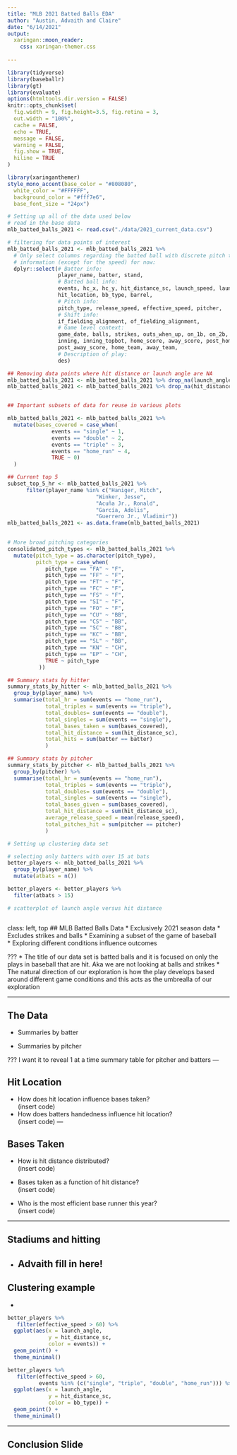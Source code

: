 ```yaml
---
title: "MLB 2021 Batted Balls EDA"
author: "Austin, Advaith and Claire"
date: "6/14/2021"
output:
  xaringan::moon_reader:
    css: xaringan-themer.css
    
---
```


```r
library(tidyverse)
library(baseballr)
library(gt)
library(evaluate)
options(htmltools.dir.version = FALSE)
knitr::opts_chunk$set(
  fig.width = 9, fig.height=3.5, fig.retina = 3,
  out.width = "100%",
  cache = FALSE,
  echo = TRUE,
  message = FALSE, 
  warning = FALSE,
  fig.show = TRUE,
  hiline = TRUE
)
```

```r
library(xaringanthemer)
style_mono_accent(base_color = "#808080",
  white_color = "#FFFFFF",
  background_color = "#fff7e6",
  base_font_size = "24px")
```

```r

# Setting up all of the data used below 
# read in the base data
mlb_batted_balls_2021 <- read.csv("./data/2021_current_data.csv")

# filtering for data points of interest
mlb_batted_balls_2021 <- mlb_batted_balls_2021 %>%
  # Only select columns regarding the batted ball with discrete pitch type
  # information (except for the speed) for now: 
  dplyr::select(# Batter info:
                player_name, batter, stand, 
                # Batted ball info:
                events, hc_x, hc_y, hit_distance_sc, launch_speed, launch_angle,
                hit_location, bb_type, barrel,
                # Pitch info:
                pitch_type, release_speed, effective_speed, pitcher,
                # Shift info:
                if_fielding_alignment, of_fielding_alignment,
                # Game level context:
                game_date, balls, strikes, outs_when_up, on_1b, on_2b, on_3b,
                inning, inning_topbot, home_score, away_score, post_home_score,
                post_away_score, home_team, away_team,
                # Description of play:
                des)

## Removing data points where hit distance or launch angle are NA
mlb_batted_balls_2021 <- mlb_batted_balls_2021 %>% drop_na(launch_angle)
mlb_batted_balls_2021 <- mlb_batted_balls_2021 %>% drop_na(hit_distance_sc)


## Important subsets of data for reuse in various plots

mlb_batted_balls_2021 <- mlb_batted_balls_2021 %>%
  mutate(bases_covered = case_when(
              events == "single" ~ 1,
              events == "double" ~ 2,
              events == "triple" ~ 3,
              events == "home_run" ~ 4,
              TRUE ~ 0)
  )

## Current top 5
subset_top_5_hr <- mlb_batted_balls_2021 %>% 
      filter(player_name %in% c("Haniger, Mitch",
                            "Winker, Jesse",
                            "Acuña Jr., Ronald", 
                            "García, Adolis", 
                            "Guerrero Jr., Vladimir"))
mlb_batted_balls_2021 <- as.data.frame(mlb_batted_balls_2021)
  

# More broad pitching categories 
consolidated_pitch_types <- mlb_batted_balls_2021 %>% 
  mutate(pitch_type = as.character(pitch_type),
         pitch_type = case_when(
            pitch_type == "FA" ~ "F",
            pitch_type == "FF" ~ "F",
            pitch_type == "FT" ~ "F",
            pitch_type == "FC" ~ "F",
            pitch_type == "FS" ~ "F",
            pitch_type == "SI" ~ "F",
            pitch_type == "FO" ~ "F",
            pitch_type == "CU" ~ "BB",
            pitch_type == "CS" ~ "BB",
            pitch_type == "SC" ~ "BB",
            pitch_type == "KC" ~ "BB",
            pitch_type == "SL" ~ "BB",
            pitch_type == "KN" ~ "CH",
            pitch_type == "EP" ~ "CH",
            TRUE ~ pitch_type
          )) 

## Summary stats by hitter
summary_stats_by_hitter <- mlb_batted_balls_2021 %>% 
  group_by(player_name) %>% 
  summarise(total_hr = sum(events == "home_run"), 
            total_triples = sum(events == "triple"),
            total_doubles= sum(events == "double"),
            total_singles = sum(events == "single"),
            total_bases_taken = sum(bases_covered),
            total_hit_distance = sum(hit_distance_sc),
            total_hits = sum(batter == batter)
            )

## Summary stats by pitcher
summary_stats_by_pitcher <- mlb_batted_balls_2021 %>% 
  group_by(pitcher) %>% 
  summarise(total_hr = sum(events == "home_run"), 
            total_triples = sum(events == "triple"),
            total_doubles= sum(events == "double"),
            total_singles = sum(events == "single"),
            total_bases_given = sum(bases_covered),
            total_hit_distance = sum(hit_distance_sc),
            average_release_speed = mean(release_speed),
            total_pitches_hit = sum(pitcher == pitcher)
            )

# Setting up clustering data set

# selecting only batters with over 15 at bats
better_players <- mlb_batted_balls_2021 %>%
  group_by(player_name) %>% 
  mutate(atbats = n()) 

better_players <- better_players %>%
  filter(atbats > 15)

# scatterplot of launch angle versus hit distance



```

class: left, top
## MLB Batted Balls Data
* Exclusively 2021 season data 
* Excludes strikes and balls
* Examining a subset of the game of baseball  
* Exploring different conditions influence outcomes

???
* The title of our data set is batted balls and it is focused on only the plays
in baseball that are hit. Aka we are not looking at balls and strikes
* The natural direction of our exploration is how the play develops based around 
different game conditions and this acts as the umbrealla of our exploration  

---

## The Data 

* Summaries by batter 

* Summaries by pitcher 

???
I want it to reveal 1 at a time summary table for pitcher and batters
---

## Hit Location 
* How does hit location influence bases taken?  
(insert code)
* How does batters handedness influence hit location?  
(insert code)
---

## Bases Taken
* How is hit distance distributed?  
(insert code)

* Bases taken as a function of hit distance?  
(insert code)

* Who is the most efficient base runner this year?  
(insert code)

---

## Stadiums and hitting
* Advaith fill in here!
---

## Clustering example
* 
```r
better_players %>%
   filter(effective_speed > 60) %>%
  ggplot(aes(x = launch_angle,
             y = hit_distance_sc,
             color = events)) + 
  geom_point() +
  theme_minimal()
```

```r
better_players %>%
   filter(effective_speed > 60,
          events %in% (c("single", "triple", "double", "home_run"))) %>%
  ggplot(aes(x = launch_angle,
             y = hit_distance_sc,
             color = bb_type)) + 
  geom_point() +
  theme_minimal()
```



---
## Conclusion Slide 





